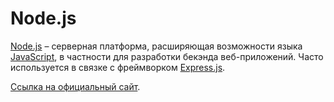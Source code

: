 # Node.js

[Node.js]('https://ru.wikipedia.org/wiki/Node.js') – серверная платформа, расширяющая возможности языка [JavaScript](./javascript.mdx), в частности для разработки бекэнда веб-приложений. Часто используется в связке с фреймворком [Express.js](./expressjs.mdx). 

[Ссылка на официальный сайт](https://nodejs.org/en).